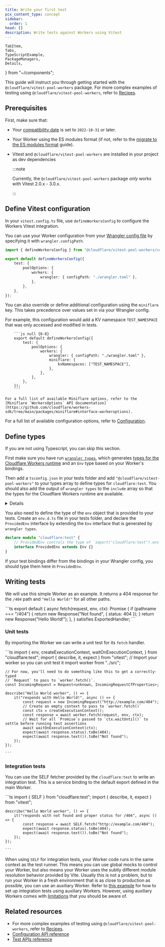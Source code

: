```yaml
---
title: Write your first test
pcx_content_type: concept
sidebar:
  order: 1
head: []
description: Write tests against Workers using Vitest
---
```


	TabItem,
	Tabs,
	TypeScriptExample,
	PackageManagers,
	Details,
} from "~/components";

This guide will instruct you through getting started with the `@cloudflare/vitest-pool-workers` package. For more complex examples of testing using `@cloudflare/vitest-pool-workers`, refer to [Recipes](/workers/testing/vitest-integration/recipes/).

## Prerequisites

First, make sure that:

- Your [compatibility date](/workers/configuration/compatibility-dates/) is set to `2022-10-31` or later.
- Your Worker using the ES modules format (if not, refer to the [migrate to the ES modules format](/workers/reference/migrate-to-module-workers/) guide).
- Vitest and `@cloudflare/vitest-pool-workers` are installed in your project as dev dependencies

  <PackageManagers
  	pkg="vitest@~3.0.0 @cloudflare/vitest-pool-workers"
  	dev="true"
  />

  :::note

  Currently, the `@cloudflare/vitest-pool-workers` package _only_ works with Vitest 2.0.x - 3.0.x.

  :::

## Define Vitest configuration

In your `vitest.config.ts` file, use `defineWorkersConfig` to configure the Workers Vitest integration.

You can use your Worker configuration from your [Wrangler config file](/workers/wrangler/configuration/) by specifying it with `wrangler.configPath`.

```ts title = vitest.config.ts
import { defineWorkersConfig } from "@cloudflare/vitest-pool-workers/config";

export default defineWorkersConfig({
	test: {
		poolOptions: {
			workers: {
				wrangler: { configPath: "./wrangler.toml" },
			},
		},
	},
});
```

You can also override or define additional configuration using the `miniflare` key. This takes precedence over values set in via your Wrangler config.

For example, this configuration would add a KV namespace `TEST_NAMESPACE` that was only accessed and modified in tests.

        ```js null {6-8}
        export default defineWorkersConfig({
        	test: {
        		poolOptions: {
        			workers: {
        				wrangler: { configPath: "./wrangler.toml" },
        				miniflare: {
        					kvNamespaces: ["TEST_NAMESPACE"],
        				},
        			},
        		},
        	},
        });
        ```

    For a full list of available Miniflare options, refer to the [Miniflare `WorkersOptions` API documentation](https://github.com/cloudflare/workers-sdk/tree/main/packages/miniflare#interface-workeroptions).

For a full list of available configuration options, refer to [Configuration](/workers/testing/vitest-integration/configuration/).

## Define types

If you are not using Typescript, you can skip this section.

First make sure you have run [`wrangler types`](/workers/wrangler/commands/), which generates [types for the Cloudflare Workers runtime](/workers/languages/typescript/) and an `Env` type based on your Worker's bindings.

Then add a `tsconfig.json` in your tests folder and add `"@cloudflare/vitest-pool-workers"` to your types array to define types for `cloudflare:test`.
You should also add the output of `wrangler types` to the `include` array so that the types for the Cloudflare Workers runtime are available.

<Details header="Example test/tsconfig.json">
	```jsonc title="test/tsconfig.json"
	{
		"extends": "../tsconfig.json",
		"compilerOptions": {
			"moduleResolution": "bundler",
			"types": [
				"@cloudflare/vitest-pool-workers", // provides `cloudflare:test` types
			],
		},
		"include": [
			"./**/*.ts",
			"../src/worker-configuration.d.ts", // output of `wrangler types`
		],
	}
	```
</Details>

You also need to define the type of the `env` object that is provided to your tests. Create an `env.d.ts` file in your tests folder, and declare the `ProvidedEnv` interface by extending the `Env` interface that is generated by `wrangler types`.

```ts title="test/env.d.ts"
declare module "cloudflare:test" {
	// ProvidedEnv controls the type of `import("cloudflare:test").env`
	interface ProvidedEnv extends Env {}
}
```

If your test bindings differ from the bindings in your Wrangler config, you should type them here in `ProvidedEnv`.

## Writing tests

We will use this simple Worker as an example. It returns a 404 response for the `/404` path and `"Hello World!"` for all other paths.

<TypeScriptExample filename="src/index.ts">
```ts
export default {
	async fetch(request, env, ctx): Promise<Response> {
		if (pathname === "/404") {
			return new Response("Not found", { status: 404 });
		}
		return new Response("Hello World!");
	},
} satisfies ExportedHandler<Env>;
```

</TypeScriptExample>

### Unit tests

By importing the Worker we can write a unit test for its `fetch` handler.

<TypeScriptExample filename="test/unit.spec.ts">
	```ts
	import {
		env,
		createExecutionContext,
		waitOnExecutionContext,
	} from "cloudflare:test";
	import { describe, it, expect } from "vitest";
	// Import your worker so you can unit test it
	import worker from "../src";

    // For now, you'll need to do something like this to get a correctly-typed
    // `Request` to pass to `worker.fetch()`.
    const IncomingRequest = Request<unknown, IncomingRequestCfProperties>;

    describe("Hello World worker", () => {
    	it("responds with Hello World!", async () => {
    		const request = new IncomingRequest("http://example.com/404");
    		// Create an empty context to pass to `worker.fetch()`
    		const ctx = createExecutionContext();
    		const response = await worker.fetch(request, env, ctx);
    		// Wait for all `Promise`s passed to `ctx.waitUntil()` to settle before running test assertions
    		await waitOnExecutionContext(ctx);
    		expect(await response.status).toBe(404);
    		expect(await response.text()).toBe("Not found");
    	});
    });

    ```

</TypeScriptExample>

### Integration tests

You can use the SELF fetcher provided by the `cloudflare:test` to write an integration test. This is a service binding to the default export defined in the main Worker.

<TypeScriptExample filename="test/integration.spec.ts">
	```ts
	import { SELF } from "cloudflare:test";
	import { describe, it, expect } from "vitest";

    describe("Hello World worker", () => {
    	it("responds with not found and proper status for /404", async () => {
    		const response = await SELF.fetch("http://example.com/404");
    		expect(await response.status).toBe(404);
    		expect(await response.text()).toBe("Not found");
    	});
    });

    ```

</TypeScriptExample>

When using `SELF` for integration tests, your Worker code runs in the same context as the test runner. This means you can use global mocks to control your Worker, but also means your Worker uses the subtly different module resolution behavior provided by Vite.
Usually this is not a problem, but to run your Worker in a fresh environment that is as close to production as possible, you can use an auxiliary Worker. Refer to [this example](https://github.com/cloudflare/workers-sdk/blob/main/fixtures/vitest-pool-workers-examples/basics-integration-auxiliary/vitest.config.ts) for how to set up integration tests using auxiliary Workers. However, using auxiliary Workers comes with [limitations](/workers/testing/vitest-integration/configuration/#workerspooloptions) that you should be aware of.

## Related resources

- For more complex examples of testing using `@cloudflare/vitest-pool-workers`, refer to [Recipes](/workers/testing/vitest-integration/recipes/).
- [Configuration API reference](/workers/testing/vitest-integration/configuration/)
- [Test APIs reference](/workers/testing/vitest-integration/test-apis/)
